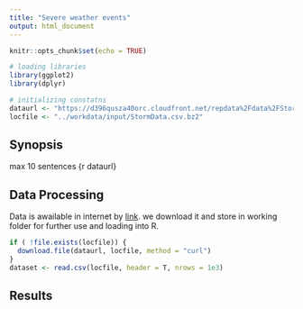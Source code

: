 ```yaml
---
title: "Severe weather events"
output: html_document
---
```


```r
knitr::opts_chunk$set(echo = TRUE)

# loading libraries
library(ggplot2)
library(dplyr)

# initializing constatns
dataurl <- "https://d396qusza40orc.cloudfront.net/repdata%2Fdata%2FStormData.csv.bz2"
locfile <- "../workdata/input/StormData.csv.bz2"

```

## Synopsis

max 10 sentences {r dataurl}

## Data Processing

Data is awailable in internet by [link](`r dataurl`). we download it and store in working folder for further use and loading into R.
```r
if ( !file.exists(locfile)) {
  download.file(dataurl, locfile, method = "curl")
}
dataset <- read.csv(locfile, header = T, nrows = 1e3)
```

## Results

